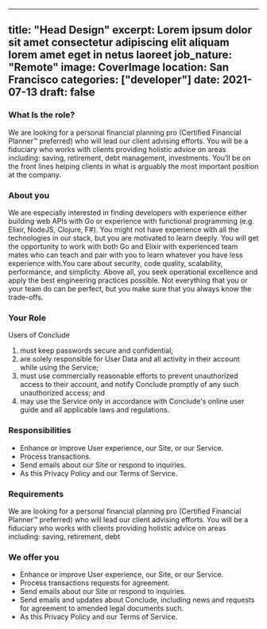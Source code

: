 
---
title: "Head Design"
excerpt: Lorem ipsum dolor sit amet consectetur adipiscing elit aliquam lorem amet eget in netus laoreet
job_nature: "Remote"
image: CoverImage
location: San Francisco
categories: ["developer"]
date: 2021-07-13
draft: false
---

### What Is the role?

We are looking for a personal financial planning pro (Certified Financial Planner™ preferred) who will lead our client advising efforts. You will be a fiduciary who works with clients providing holistic advice on areas including: saving, retirement, debt management, investments. You’ll be on the front lines helping clients in what is arguably the most important position at the company.

### About you

We are especially interested in finding developers with experience either building web APIs with Go or experience with functional programming (e.g. Elixir, NodeJS, Clojure, F#). You might not have experience with all the technologies in our stack, but you are motivated to learn deeply. You will get the opportunity to work with both Go and Elixir with experienced team mates who can teach and pair with you to learn whatever you have less experience with.You care about security, code quality, scalability, performance, and simplicity. Above all, you seek operational excellence and apply the best engineering practices possible. Not everything that you or your team do can be perfect, but you make sure that you always know the trade-offs.

### Your Role

Users of Conclude

1. must keep passwords secure and confidential;
2. are solely responsible for User Data and all activity in their account while using the Service;
3. must use commercially reasonable efforts to prevent unauthorized access to their account, and notify Conclude promptly of any such unauthorized access; and
4. may use the Service only in accordance with Conclude's online user guide and all applicable laws and regulations.

### Responsibilities

- Enhance or improve User experience, our Site, or our Service.
- Process transactions.
- Send emails about our Site or respond to inquiries.
- As this Privacy Policy and our Terms of Service.

### Requirements

We are looking for a personal financial planning pro (Certified Financial Planner™ preferred) who will lead our client advising efforts. You will be a fiduciary who works with clients providing holistic advice on areas including: saving, retirement, debt

### We offer you

- Enhance or improve User experience, our Site, or our Service.
- Process transactions requests for agreement.
- Send emails about our Site or respond to inquiries.
- Send emails and updates about Conclude, including news and requests for agreement to amended legal documents such.
- As this Privacy Policy and our Terms of Service.
